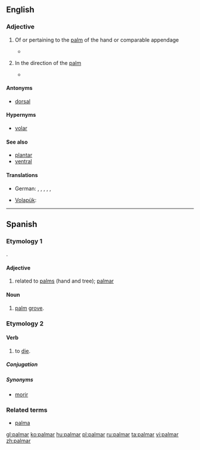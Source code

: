 ==English==

===Adjective===
{{en-adj}}

# {{anatomy|not comparable}} Of or pertaining to the [[palm]] of the hand or comparable appendage
#* {{quote-news|1988|May 20|Jack Clark|Touch of Death|Chicago Reader|url=https://securesite.chireader.com/cgi-bin/Archive/abridged2.bat?path=1988/880520/FNGRPRNT
|passage="A latent print on the '''palmar''' surface of our hands and the plantar surfaces of our foot is a scan that is entirely different from the scan on the rest of our bodies. }}
# {{anatomy|and|medicine}} In the direction of the [[palm]]
#* {{quote-book|2002|John Gray Seiler|Essentials of Hand Surgery|url=http://books.google.com/books?id=Sy5vFiReInkC|isbn=0781735858|page=14
|passage= The long and ring superficialis tendons lie more '''palmar''' than the index and small.}}

====Antonyms====
* {{sense|toward the palmar surface}} [[dorsal]]

====Hypernyms====
* [[volar]]

====See also====
* [[plantar]]
* [[ventral]]

====Translations====
{{trans-top|of or pertaining to the palm of the hand}}
* German: {{qualifier|technical}} {{t|de|palmar}}, {{qualifier|technical}} {{t|de|Palmar-}}, {{qualifier|technical}} {{t|de|volar}}, {{t|de|handflächenseitig}}, {{t|de|hohlhandseitig}}, {{t|de|Hand-}}
{{trans-mid}}
* [[Volapük]]: {{t|vo|namakevik}}
{{trans-bottom}}

----

==Spanish==

===Etymology 1===
{{etyl|la|es}} {{term|palmaris|palmāris|lang=la}}.

====Adjective====
{{es-adj|pl=palmares}}

# related to [[palm|palms]] (hand and tree); [[#English|palmar]]

====Noun====
{{es-noun|m|pl=palmares}}

# [[palm]] [[grove]].

===Etymology 2===

====Verb====
{{es-verb|palm|ar}}

# {{context|colloquial|lang=es}} to [[die]].

=====Conjugation=====
{{es-conj-ar|palm}}

=====Synonyms=====
* [[morir]]

===Related terms===
* [[palma]]

[[gl:palmar]]
[[ko:palmar]]
[[hu:palmar]]
[[pl:palmar]]
[[ru:palmar]]
[[ta:palmar]]
[[vi:palmar]]
[[zh:palmar]]